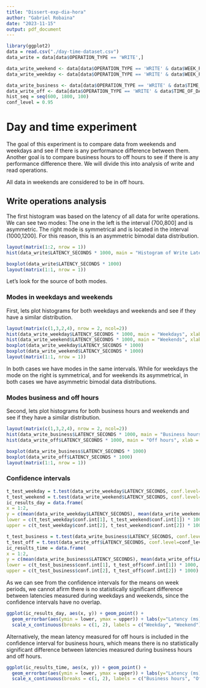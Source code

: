 ```yaml
---
title: "Dissert-exp-dia-hora"
author: "Gabriel Robaina"
date: "2023-11-15"
output: pdf_document
---
```


```r
library(ggplot2)
data = read.csv("./day-time-dataset.csv")
data_write = data[data$OPERATION_TYPE == 'WRITE',]

data_write_weekend <- data[data$OPERATION_TYPE == 'WRITE' & data$WEEK_PERIOD == 'WEEKEND',]
data_write_weekday <- data[data$OPERATION_TYPE == 'WRITE' & data$WEEK_PERIOD == 'WEEKDAY',]

data_write_business <- data[data$OPERATION_TYPE == 'WRITE' & data$TIME_OF_DAY == 'BUSINESS_HOUR',]
data_write_off <- data[data$OPERATION_TYPE == 'WRITE' & data$TIME_OF_DAY == 'OFF_HOUR',]
hist_seq = seq(600, 1800, 100)
conf_level = 0.95
```

# Day and time experiment

The goal of this experiment is to compare data from weekends and weekdays and see if there is any performance difference between them. Another goal is to compare business hours to off hours to see if there is any performance difference there. We will divide this into analysis of write and read operations.

All data in weekends are considered to be in off hours.

## Write operations analysis

The first histogram was based on the latency of all data for write operations. We can see two modes: The one in the left is the interval (700,800] and is asymmetric. The right mode is symmetrical and is located in the interval (1000,1200]. For this reason, this is an asymmetric bimodal data distribution.

```r
layout(matrix(1:2, nrow = 1))
hist(data_write$LATENCY_SECONDS * 1000, main = "Histogram of Write Latency", xlab = "Latency (ms)", breaks = hist_seq)

boxplot(data_write$LATENCY_SECONDS * 1000)
layout(matrix(1:1, nrow = 1))
```
Let's look for the source of both modes.

### Modes in weekdays and weekends

First, lets plot histograms for both weekdays and weekends and see if they have a similar distribution.

```r
layout(matrix(c(1,3,2,4), nrow = 2, ncol=2))
hist(data_write_weekday$LATENCY_SECONDS * 1000, main = "Weekdays", xlab = "Latency (ms)", breaks = hist_seq)
hist(data_write_weekend$LATENCY_SECONDS * 1000, main = "Weekends", xlab = "Latency (ms)", breaks = hist_seq)
boxplot(data_write_weekday$LATENCY_SECONDS * 1000)
boxplot(data_write_weekend$LATENCY_SECONDS * 1000)
layout(matrix(1:1, nrow = 1))
```

In both cases we have modes in the same intervals. While for weekdays the mode on the right is symmetrical, and for weekends its asymmetrical, in both cases we have asymmetric bimodal data distributions.

### Modes business and off hours

Second, lets plot histograms for both business hours and weekends and see if they have a similar distribution.

```r
layout(matrix(c(1,3,2,4), nrow = 2, ncol=2))
hist(data_write_business$LATENCY_SECONDS * 1000, main = "Business hours", xlab = "Latency (ms)", breaks = hist_seq)
hist(data_write_off$LATENCY_SECONDS * 1000, main = "Off hours", xlab = "Latency (ms)", breaks = hist_seq)

boxplot(data_write_business$LATENCY_SECONDS * 1000)
boxplot(data_write_off$LATENCY_SECONDS * 1000)
layout(matrix(1:1, nrow = 1))
```

### Confidence intervals

```r
t_test_weekday = t.test(data_write_weekday$LATENCY_SECONDS, conf.level=conf_level)
t_test_weekend = t.test(data_write_weekend$LATENCY_SECONDS, conf.level=conf_level)
ic_results_day = data.frame(
x = 1:2,
y = c(mean(data_write_weekday$LATENCY_SECONDS), mean(data_write_weekend$LATENCY_SECONDS)) * 1000,
lower = c(t_test_weekday$conf.int[1], t_test_weekend$conf.int[1]) * 1000,
upper = c(t_test_weekday$conf.int[2], t_test_weekend$conf.int[2]) * 1000)

t_test_business = t.test(data_write_business$LATENCY_SECONDS, conf.level=conf_level)
t_test_off = t.test(data_write_off$LATENCY_SECONDS, conf.level=conf_level)
ic_results_time = data.frame(
x = 1:2,
y = c(mean(data_write_business$LATENCY_SECONDS), mean(data_write_off$LATENCY_SECONDS)) * 1000,
lower = c(t_test_business$conf.int[1], t_test_off$conf.int[1]) * 1000,
upper = c(t_test_business$conf.int[2], t_test_off$conf.int[2]) * 1000)
```

As we can see from the confidence intervals for the means on week periods, we cannot afirm there is no statistically significant difference between latencies measured during weekdays and weekends, since the confidence intervals have no overlap.

```r
ggplot(ic_results_day, aes(x, y)) + geom_point() +
  geom_errorbar(aes(ymin = lower, ymax = upper)) + labs(y="Latency (ms)", x = NULL) + ggtitle("Week Period Confidence intervals for the means (95% conf. level)") +
  scale_x_continuous(breaks = c(1, 2), labels = c("Weekday", "Weekend"))
```

Alternatively, the mean latency measured for off hours is included in the confidence interval for business hours, which means there is no statistically significant difference between latencies measured during business hours and off hours.

```r
ggplot(ic_results_time, aes(x, y)) + geom_point() +
  geom_errorbar(aes(ymin = lower, ymax = upper)) + labs(y="Latency (ms)", x = NULL) + ggtitle("Time of Day Confidence intervals for the means (95% conf. level)") +
  scale_x_continuous(breaks = c(1, 2), labels = c("Business hours", "Off hours"))
```
